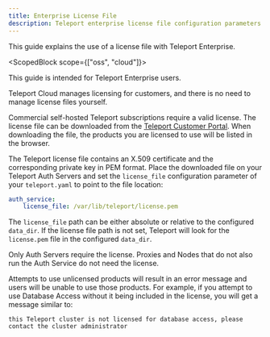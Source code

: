 ```yaml
---
title: Enterprise License File
description: Teleport enterprise license file configuration parameters and requirements
---
```


This guide explains the use of a license file with Teleport Enterprise.

<ScopedBlock scope={["oss", "cloud"]}>

This guide is intended for Teleport Enterprise users.

<ScopedBlock scope="cloud">

Teleport Cloud manages licensing for customers, and there is no need to manage
license files yourself.

</ScopedBlock>

<TileSet>
<Tile title="View this guide as a Teleport Enterprise user" icon="building" href="./license.mdx/?scope=enterprise">

</Tile>
</TileSet>

</ScopedBlock>

<ScopedBlock scope="enterprise">

Commercial self-hosted Teleport subscriptions require a valid license. The
license file can be downloaded from the [Teleport Customer
Portal](https://dashboard.gravitational.com/web/login). When downloading the
file, the products you are licensed to use will be listed in the browser.

The Teleport license file contains an X.509 certificate and the corresponding
private key in PEM format. Place the downloaded file on your Teleport Auth
Servers and set the `license_file` configuration parameter of your
`teleport.yaml` to point to the file location:

```yaml
auth_service:
    license_file: /var/lib/teleport/license.pem
```

The `license_file` path can be either absolute or relative to the configured
`data_dir`. If the license file path is not set, Teleport will look for the
`license.pem` file in the configured `data_dir`.

Only Auth Servers require the license. Proxies and Nodes that do not also run the Auth Service do not need the license.  
    
Attempts to use unlicensed products will result in an error message and users will be unable to use those products. For example, if you attempt to use Database Access without it being included in the license, you will get a message similar to:
```code
this Teleport cluster is not licensed for database access, please contact the cluster administrator
```

</ScopedBlock>